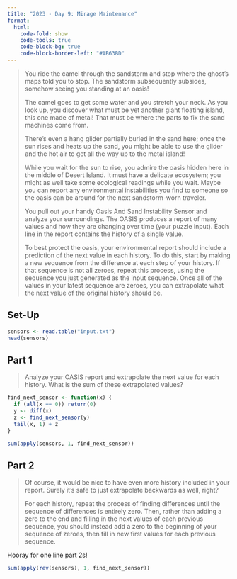 ```yaml
---
title: "2023 - Day 9: Mirage Maintenance"
format:
  html:
    code-fold: show
    code-tools: true
    code-block-bg: true
    code-block-border-left: "#AB63BD"
---
```


> You ride the camel through the sandstorm and stop where the ghost's maps told you to stop. The sandstorm subsequently subsides, somehow seeing you standing at an oasis!
>
> The camel goes to get some water and you stretch your neck. As you look up, you discover what must be yet another giant floating island, this one made of metal! That must be where the parts to fix the sand machines come from.
>
> There's even a hang glider partially buried in the sand here; once the sun rises and heats up the sand, you might be able to use the glider and the hot air to get all the way up to the metal island!
>
> While you wait for the sun to rise, you admire the oasis hidden here in the middle of Desert Island. It must have a delicate ecosystem; you might as well take some ecological readings while you wait. Maybe you can report any environmental instabilities you find to someone so the oasis can be around for the next sandstorm-worn traveler.
>
> You pull out your handy Oasis And Sand Instability Sensor and analyze your surroundings. The OASIS produces a report of many values and how they are changing over time (your puzzle input). Each line in the report contains the history of a single value.
>
> To best protect the oasis, your environmental report should include a prediction of the next value in each history. To do this, start by making a new sequence from the difference at each step of your history. If that sequence is not all zeroes, repeat this process, using the sequence you just generated as the input sequence. Once all of the values in your latest sequence are zeroes, you can extrapolate what the next value of the original history should be.

## Set-Up

```r
sensors <- read.table("input.txt")
head(sensors)
```

## Part 1

> Analyze your OASIS report and extrapolate the next value for each history. What is the sum of these extrapolated values?

```r
find_next_sensor <- function(x) {
  if (all(x == 0)) return(0)
  y <- diff(x)
  z <- find_next_sensor(y)
  tail(x, 1) + z
}

sum(apply(sensors, 1, find_next_sensor))
```

## Part 2

> Of course, it would be nice to have even more history included in your report. Surely it's safe to just extrapolate backwards as well, right?
>
> For each history, repeat the process of finding differences until the sequence of differences is entirely zero. Then, rather than adding a zero to the end and filling in the next values of each previous sequence, you should instead add a zero to the beginning of your sequence of zeroes, then fill in new first values for each previous sequence.

Hooray for one line part 2s!

```r
sum(apply(rev(sensors), 1, find_next_sensor))
```
